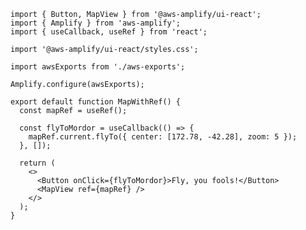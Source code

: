 ```jsx{12,15,21}
import { Button, MapView } from '@aws-amplify/ui-react';
import { Amplify } from 'aws-amplify';
import { useCallback, useRef } from 'react';

import '@aws-amplify/ui-react/styles.css';

import awsExports from './aws-exports';

Amplify.configure(awsExports);

export default function MapWithRef() {
  const mapRef = useRef();

  const flyToMordor = useCallback(() => {
    mapRef.current.flyTo({ center: [172.78, -42.28], zoom: 5 });
  }, []);

  return (
    <>
      <Button onClick={flyToMordor}>Fly, you fools!</Button>
      <MapView ref={mapRef} />
    </>
  );
}
```
